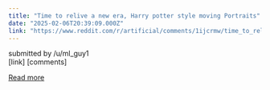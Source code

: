 ```yaml
---
title: "Time to relive a new era, Harry potter style moving Portraits"
date: "2025-02-06T20:39:09.000Z"
link: "https://www.reddit.com/r/artificial/comments/1ijcrmw/time_to_relive_a_new_era_harry_potter_style/"
---
```


submitted by    /u/ml_guy1  
 [link]   [comments]

[Read more](https://www.reddit.com/r/artificial/comments/1ijcrmw/time_to_relive_a_new_era_harry_potter_style/)
